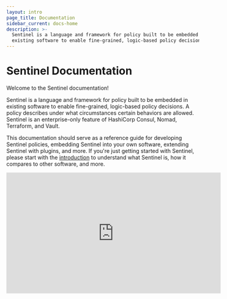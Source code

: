 ```yaml
---
layout: intro
page_title: Documentation
sidebar_current: docs-home
description: >-
  Sentinel is a language and framework for policy built to be embedded in
  existing software to enable fine-grained, logic-based policy decisions.
---
```


# Sentinel Documentation

Welcome to the Sentinel documentation!

Sentinel is a language and framework for policy built to be embedded
in existing software to enable fine-grained, logic-based policy decisions.
A policy describes under what circumstances certain behaviors are allowed.
Sentinel is an enterprise-only feature of HashiCorp Consul, Nomad, Terraform,
and Vault.

This documentation should serve as a reference guide for developing Sentinel
policies, embedding Sentinel into your own software, extending Sentinel with
plugins, and more. If you're just getting started with Sentinel, please start with the
[introduction](/sentinel/intro) to understand what Sentinel is, how it
compares to other software, and more.

<iframe
  src="https://www.youtube.com/embed/Vy8s7AAvU6g"
  frameborder="0"
  allowfullscreen="true"
  width="560"
  height="315"
></iframe>
